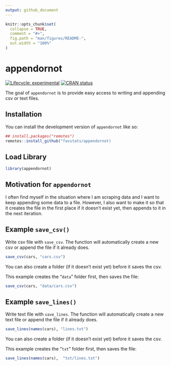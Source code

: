 ```yaml
---
output: github_document
---
```


<!-- README.md is generated from README.Rmd. Please edit that file -->

```r
knitr::opts_chunk$set(
  collapse = TRUE,
  comment = "#>",
  fig.path = "man/figures/README-",
  out.width = "100%"
)
```

# appendornot

<!-- badges: start -->
[![Lifecycle: experimental](https://img.shields.io/badge/lifecycle-experimental-orange.svg)](https://lifecycle.r-lib.org/articles/stages.html#experimental)
[![CRAN status](https://www.r-pkg.org/badges/version/appendornot)](https://CRAN.R-project.org/package=appendornot)
<!-- badges: end -->

The goal of `appendornot` is to provide easy access to writing and appending csv or text files.

## Installation

You can install the development version of `appendornot` like so:

``` r
## install.packages("remotes")
remotes::install_github("favstats/appendornot)
```

## Load Library


```r
library(appendornot)

```

## Motivation for `appendornot`

I often find myself in the situation where I am scraping data and I want to keep appending some data to a file. However, I also want to make it so that it creates the file in the first place if it doesn't exist yet, then appends to it in the next iteration.

## Example `save_csv()`


Write csv file with `save_csv`. The function will automatically create a new csv or append the file if it already does.


``` r
save_csv(cars, "cars.csv")
```

You can also create a folder (if it doesn't exist yet) before it saves the csv.

This example creates the "`data`" folder first, then saves the file:

``` r
save_csv(cars, "data/cars.csv")
```


## Example `save_lines()`


Write text file with `save_lines`. The function will automatically create a new text file or append the file if it already does.


``` r
save_lines(names(cars), "lines.txt")
```

You can also create a folder (if it doesn't exist yet) before it saves the csv.

This example creates the "`txt`" folder first, then saves the file:

``` r
save_lines(names(cars),  "txt/lines.txt")
```

